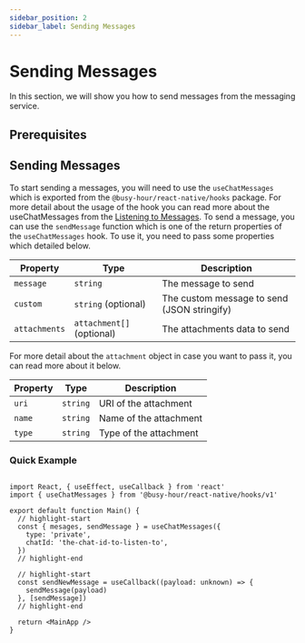 ```yaml
---
sidebar_position: 2
sidebar_label: Sending Messages
---
```



# Sending Messages

In this section, we will show you how to send messages from the messaging service.

## Prerequisites

<MessagingPrerequisites />

## Sending Messages

To start sending a messages, you will need to use the `useChatMessages` which is exported from the `@busy-hour/react-native/hooks` package. For more detail about the usage of the hook you can read more about the useChatMessages from the [Listening to Messages](./listening-to-messages#listen-to-specific-incoming-messages). To send a message, you can use the `sendMessage` function which is one of the return properties of the `useChatMessages` hook. To use it, you need to pass some properties which detailed below.

| Property      | Type                      | Description                                 |
| ------------- | ------------------------- | ------------------------------------------- |
| `message`     | `string`                  | The message to send                         |
| `custom`      | `string` (optional)       | The custom message to send (JSON stringify) |
| `attachments` | `attachment[]` (optional) | The attachments data to send                |

For more detail about the `attachment` object in case you want to pass it, you can read more about it below.

| Property | Type     | Description            |
| -------- | -------- | ---------------------- |
| `uri`    | `string` | URI of the attachment  |
| `name`   | `string` | Name of the attachment |
| `type`   | `string` | Type of the attachment |

### Quick Example

```tsx title="src/main.tsx"

import React, { useEffect, useCallback } from 'react'
import { useChatMessages } from '@busy-hour/react-native/hooks/v1'

export default function Main() {
  // highlight-start
  const { mesages, sendMessage } = useChatMessages({
    type: 'private',
    chatId: 'the-chat-id-to-listen-to',
  })
  // highlight-end

  // highlight-start
  const sendNewMessage = useCallback((payload: unknown) => {
    sendMessage(payload)
  }, [sendMessage])
  // highlight-end

  return <MainApp />
}

```
